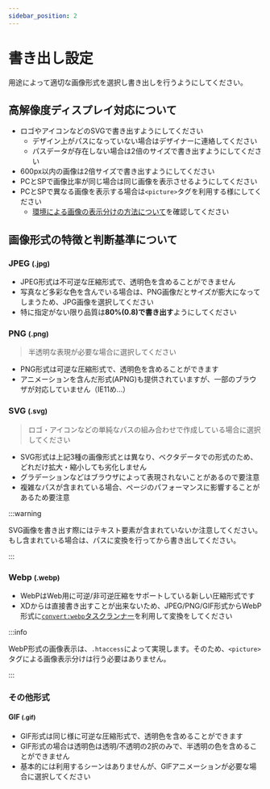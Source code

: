 ```yaml
---
sidebar_position: 2
---
```


# 書き出し設定

用途によって適切な画像形式を選択し書き出しを行うようにしてください。

## 高解像度ディスプレイ対応について

- ロゴやアイコンなどのSVGで書き出すようにしてください
  - デザイン上がパスになっていない場合はデザイナーに連絡してください
  - パスデータが存在しない場合は2倍のサイズで書き出すようにしてください
- 600px以内の画像は2倍サイズで書き出すようにしてください
- PCとSPで画像比率が同じ場合は同じ画像を表示させるようにしてください
- PCとSPで異なる画像を表示する場合は`<picture>`タグを利用する様にしてください
  - [環境による画像の表示分けの方法について](/docs/html/tips/picture#condition-by-image-format)を確認してください

## 画像形式の特徴と判断基準について

### JPEG <small>(.jpg)</small>

- JPEG形式は不可逆な圧縮形式で、透明色を含めることができません
- 写真など多彩な色を含んでいる場合は、PNG画像だとサイズが膨大になってしまうため、JPG画像を選択してください
- 特に指定がない限り品質は**80%(0.8)で書き出す**ようにしてください

### PNG <small>(.png)</small>

> 半透明な表現が必要な場合に選択してください

- PNG形式は可逆な圧縮形式で、透明色を含めることができます
- アニメーションを含んだ形式(APNG)も提供されていますが、一部のブラウザが対応していません（IE11め…）

### SVG <small>(.svg)</small>

> ロゴ・アイコンなどの単純なパスの組み合わせで作成している場合に選択してください

- SVG形式は上記3種の画像形式とは異なり、ベクタデータでの形式のため、どれだけ拡大・縮小しても劣化しません
- グラデーションなどはブラウザによって表現されないことがあるので要注意
- 複雑なパスが含まれている場合、ページのパフォーマンスに影響することがあるため要注意

:::warning

SVG画像を書き出す際にはテキスト要素が含まれていないか注意してください。もし含まれている場合は、パスに変換を行ってから書き出してください。

:::

### Webp <small>(.webp)</small>

- WebPはWeb用に可逆/非可逆圧縮をサポートしている新しい圧縮形式です
- XDからは直接書き出すことが出来ないため、JPEG/PNG/GIF形式からWebP形式に[`convert:webp`タスクランナー](/docs/html/task-runner/scripts/convert-webp)を利用して変換をしてください

:::info

WebP形式の画像表示は、`.htaccess`によって実現します。そのため、`<picture>`タグによる画像表示分けは行う必要はありません。

:::

### その他形式

#### GIF <small>(.gif)</small>

- GIF形式は同じ様に可逆な圧縮形式で、透明色を含めることができます
- GIF形式の場合は透明色は透明/不透明の2択のみで、半透明の色を含めることができません
- 基本的には利用するシーンはありませんが、GIFアニメーションが必要な場合に選択してください
  <!-- * *IE11がサポートされなくなったら、APNGで良いと思うので、使わなくなると思います* -->
